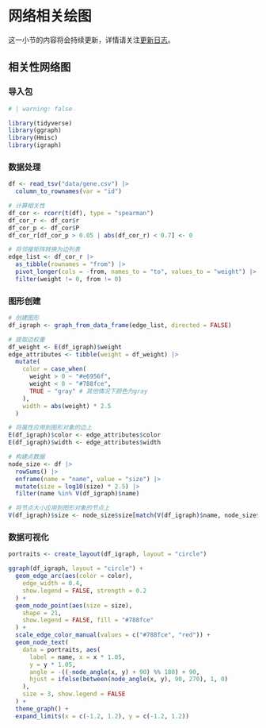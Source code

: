 # 网络相关绘图 {#sec-NetworkRelatedGraph}

::: callout-warning
这一小节的内容将会持续更新，详情请关注[更新日志](Advancedggplot2.qmd)。
:::

## 相关性网络图

### 导入包

```r
# | warning: false

library(tidyverse)
library(ggraph)
library(Hmisc)
library(igraph)
```

### 数据处理

```r
df <- read_tsv("data/gene.csv") |>
  column_to_rownames(var = "id")

# 计算相关性
df_cor <- rcorr(t(df), type = "spearman")
df_cor_r <- df_cor$r
df_cor_p <- df_cor$P
df_cor_r[df_cor_p > 0.05 | abs(df_cor_r) < 0.7] <- 0

# 将邻接矩阵转换为边列表
edge_list <- df_cor_r |>
  as_tibble(rownames = "from") |>
  pivot_longer(cols = -from, names_to = "to", values_to = "weight") |>
  filter(weight != 0, from != 0)
```

### 图形创建

```r
# 创建图形
df_igraph <- graph_from_data_frame(edge_list, directed = FALSE)

# 提取边权重
df_weight <- E(df_igraph)$weight
edge_attributes <- tibble(weight = df_weight) |>
  mutate(
    color = case_when(
      weight > 0 ~ "#e6956f",
      weight < 0 ~ "#788fce",
      TRUE ~ "gray" # 其他情况下颜色为gray
    ),
    width = abs(weight) * 2.5
  )

# 将属性应用到图形对象的边上
E(df_igraph)$color <- edge_attributes$color
E(df_igraph)$width <- edge_attributes$width

# 构建点数据
node_size <- df |>
  rowSums() |>
  enframe(name = "name", value = "size") |>
  mutate(size = log10(size) * 2.5) |>
  filter(name %in% V(df_igraph)$name)

# 将节点大小应用到图形对象的节点上
V(df_igraph)$size <- node_size$size[match(V(df_igraph)$name, node_size$name)]
```

### 数据可视化

```r
portraits <- create_layout(df_igraph, layout = "circle")

ggraph(df_igraph, layout = "circle") +
  geom_edge_arc(aes(color = color),
    edge_width = 0.4,
    show.legend = FALSE, strength = 0.2
  ) +
  geom_node_point(aes(size = size),
    shape = 21,
    show.legend = FALSE, fill = "#788fce"
  ) +
  scale_edge_color_manual(values = c("#788fce", "red")) +
  geom_node_text(
    data = portraits, aes(
      label = name, x = x * 1.05,
      y = y * 1.05,
      angle = -((-node_angle(x, y) + 90) %% 180) + 90,
      hjust = ifelse(between(node_angle(x, y), 90, 270), 1, 0)
    ),
    size = 3, show.legend = FALSE
  ) +
  theme_graph() +
  expand_limits(x = c(-1.2, 1.2), y = c(-1.2, 1.2))
```
